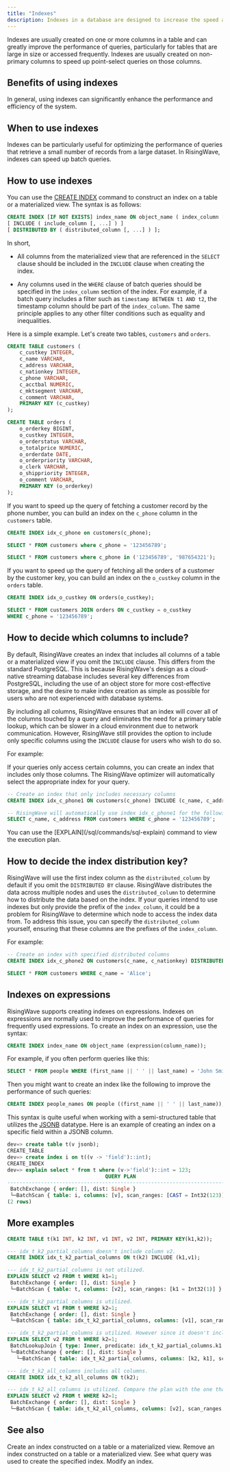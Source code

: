 ```yaml
---
title: "Indexes"
description: Indexes in a database are designed to increase the speed at which the database management system (DBMS) can locate and retrieve the desired data from a table or a materialized view.
---
```


Indexes are usually created on one or more columns in a table and can greatly improve the performance of queries, particularly for tables that are large in size or accessed frequently. Indexes are usually created on non-primary columns to speed up point-select queries on those columns.

## Benefits of using indexes

In general, using indexes can significantly enhance the performance and efficiency of the system.

## When to use indexes

Indexes can be particularly useful for optimizing the performance of queries that retrieve a small number of records from a large dataset. In RisingWave, indexes can speed up batch queries.

## How to use indexes

You can use the [CREATE INDEX](/sql/commands/sql-create-index) command to construct an index on a table or a materialized view. The syntax is as follows:

```sql
CREATE INDEX [IF NOT EXISTS] index_name ON object_name ( index_column [ ASC | DESC ], [, ...] )
[ INCLUDE ( include_column [, ...] ) ]
[ DISTRIBUTED BY ( distributed_column [, ...] ) ];
```

In short,
- All columns from the materialized view that are referenced in the `SELECT` clause should be included in the `INCLUDE` clause when creating the index.

- Any columns used in the `WHERE` clause of batch queries should be specified in the `index_column` section of the index.
For example, if a batch query includes a filter such as `timestamp BETWEEN t1 AND t2`, the timestamp column should be part of the `index_column`. The same principle applies to any other filter conditions such as equality and inequalities.

Here is a simple example. Let's create two tables, `customers` and `orders`.

```sql
CREATE TABLE customers (
    c_custkey INTEGER,
    c_name VARCHAR,
    c_address VARCHAR,
    c_nationkey INTEGER,
    c_phone VARCHAR,
    c_acctbal NUMERIC,
    c_mktsegment VARCHAR,
    c_comment VARCHAR,
    PRIMARY KEY (c_custkey)
);

CREATE TABLE orders (
    o_orderkey BIGINT,
    o_custkey INTEGER,
    o_orderstatus VARCHAR,
    o_totalprice NUMERIC,
    o_orderdate DATE,
    o_orderpriority VARCHAR,
    o_clerk VARCHAR,
    o_shippriority INTEGER,
    o_comment VARCHAR,
    PRIMARY KEY (o_orderkey)
);
```

If you want to speed up the query of fetching a customer record by the phone number, you can build an index on the `c_phone` column in the `customers` table.

```sql
CREATE INDEX idx_c_phone on customers(c_phone);

SELECT * FROM customers where c_phone = '123456789';

SELECT * FROM customers where c_phone in ('123456789', '987654321');
```

If you want to speed up the query of fetching all the orders of a customer by the customer key, you can build an index on the `o_custkey` column in the `orders` table.

```sql
CREATE INDEX idx_o_custkey ON orders(o_custkey);

SELECT * FROM customers JOIN orders ON c_custkey = o_custkey
WHERE c_phone = '123456789';
```

## How to decide which columns to include?

By default, RisingWave creates an index that includes all columns of a table or a materialized view if you omit the `INCLUDE` clause. This differs from the standard PostgreSQL. This is because RisingWave's design as a cloud-native streaming database includes several key differences from PostgreSQL, including the use of an object store for more cost-effective storage, and the desire to make index creation as simple as possible for users who are not experienced with database systems.

By including all columns, RisingWave ensures that an index will cover all of the columns touched by a query and eliminates the need for a primary table lookup, which can be slower in a cloud environment due to network communication. However, RisingWave still provides the option to include only specific columns using the `INCLUDE` clause for users who wish to do so.

For example:

If your queries only access certain columns, you can create an index that includes only those columns. The RisingWave optimizer will automatically select the appropriate index for your query.

```sql
-- Create an index that only includes necessary columns
CREATE INDEX idx_c_phone1 ON customers(c_phone) INCLUDE (c_name, c_address);

-- RisingWave will automatically use index idx_c_phone1 for the following query since it only access the indexed columns.
SELECT c_name, c_address FROM customers WHERE c_phone = '123456789';
```

<Tip>
You can use the [EXPLAIN](/sql/commands/sql-explain) command to view the execution plan.
</Tip>

## How to decide the index distribution key?

RisingWave will use the first index column as the `distributed_column` by default if you omit the `DISTRIBUTED BY` clause. RisingWave distributes the data across multiple nodes and uses the `distributed_column` to determine how to distribute the data based on the index. If your queries intend to use indexes but only provide the prefix of the `index_column`, it could be a problem for RisingWave to determine which node to access the index data from. To address this issue, you can specify the `distributed_column` yourself, ensuring that these columns are the prefixes of the `index_column`.

For example:

```sql
-- Create an index with specified distributed columns
CREATE INDEX idx_c_phone2 ON customers(c_name, c_nationkey) DISTRIBUTED BY (c_name);

SELECT * FROM customers WHERE c_name = 'Alice';
```

## Indexes on expressions

RisingWave supports creating indexes on expressions. Indexes on expressions are normally used to improve the performance of queries for frequently used expressions. To create an index on an expression, use the syntax:

```sql
CREATE INDEX index_name ON object_name (expression(column_name));
```

For example, if you often perform queries like this:

```sql
SELECT * FROM people WHERE (first_name || ' ' || last_name) = 'John Smith';
```

Then you might want to create an index like the following to improve the performance of such queries:

```sql
CREATE INDEX people_names ON people ((first_name || ' ' || last_name));
```

This syntax is quite useful when working with a semi-structured table that utilizes the [JSONB](/sql/data-types/jsonb) datatype. Here is an example of creating an index on a specific field within a JSONB column.

```sql
dev=> create table t(v jsonb);
CREATE_TABLE
dev=> create index i on t((v -> 'field')::int);
CREATE_INDEX
dev=> explain select * from t where (v->'field')::int = 123;
                                QUERY PLAN
--------------------------------------------------------------------------
 BatchExchange { order: [], dist: Single }
 └─BatchScan { table: i, columns: [v], scan_ranges: [CAST = Int32(123)] }
(2 rows)
```

## More examples

```sql
CREATE TABLE t(k1 INT, k2 INT, v1 INT, v2 INT, PRIMARY KEY(k1,k2));

--- idx_t_k2_partial_columns doesn't include column v2.
CREATE INDEX idx_t_k2_partial_columns ON t(k2) INCLUDE (k1,v1);

--- idx_t_k2_partial_columns is not utilized.
EXPLAIN SELECT v2 FROM t WHERE k1=1;
 BatchExchange { order: [], dist: Single }
 └─BatchScan { table: t, columns: [v2], scan_ranges: [k1 = Int32(1)] }

--- idx_t_k2_partial_columns is utilized.
EXPLAIN SELECT v1 FROM t WHERE k2=1;
 BatchExchange { order: [], dist: Single }
 └─BatchScan { table: idx_t_k2_partial_columns, columns: [v1], scan_ranges: [k2 = Int32(1)] }

--- idx_t_k2_partial_columns is utilized. However since it doesn't include column v2, the plan requires an additional lookup join.
EXPLAIN SELECT v2 FROM t WHERE k2=1;
 BatchLookupJoin { type: Inner, predicate: idx_t_k2_partial_columns.k1 IS NOT DISTINCT FROM t.k1 AND idx_t_k2_partial_columns.k2 IS NOT DISTINCT FROM t.k2 AND (t.k2 = 1:Int32), lookup table: t }
 └─BatchExchange { order: [], dist: Single }
   └─BatchScan { table: idx_t_k2_partial_columns, columns: [k2, k1], scan_ranges: [k2 = Int32(1)] }

--- idx_t_k2_all_columns includes all columns.
CREATE INDEX idx_t_k2_all_columns ON t(k2);

--- idx_t_k2_all_columns is utilized. Compare the plan with the one that uses idx_t_k2_partial_columns.
EXPLAIN SELECT v2 FROM t WHERE k2=1;
 BatchExchange { order: [], dist: Single }
 └─BatchScan { table: idx_t_k2_all_columns, columns: [v2], scan_ranges: [k2 = Int32(1)] }
```

## See also

<CardGroup>
<Card title="CREATE INDEX" icon="square-plus" iconType="solid" href="/sql/commands/sql-create-index">
Create an index constructed on a table or a materialized view.
</Card>
<Card title="DROP INDEX" icon="square-minus"iconType="solid"  href="/sql/commands/sql-drop-index">
 Remove an index constructed on a table or a materialized view.
</Card>
<Card title="SHOW CREATE INDEX" icon="eye"iconType="solid"  href="/sql/commands/sql-show-create-index">
See what query was used to create the specified index.
</Card>
<Card title="ALTER INDEX" icon="pen-to-square" iconType="solid" href="/sql/commands/sql-alter-index">
Modify an index.
</Card>
</CardGroup>
